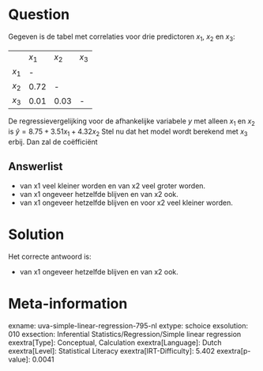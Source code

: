 Question
========

Gegeven is de tabel met correlaties voor drie predictoren *x*~1~, *x*~2~
en *x*~3~:

  -------- -------- -------- --------
           *x*~1~   *x*~2~   *x*~3~
  *x*~1~   \-                 
  *x*~2~   0.72     \-        
  *x*~3~   0.01     0.03     \-
  -------- -------- -------- --------

De regressievergelijking voor de afhankelijke variabele *y* met alleen *x*~1~ en *x*~2~ is $\hat{y} = 8.75 + 3.51x_{1} + 4.32x_{2}$
Stel nu dat het model wordt berekend met *x*~3~ erbij. Dan zal de
coëfficiënt

Answerlist
----------

* van x1 veel kleiner worden en van x2 veel groter worden.
* van x1 ongeveer hetzelfde blijven en van x2 ook.
* van x1 ongeveer hetzelfde blijven en voor x2 veel kleiner worden.

Solution
========

Het correcte antwoord is: 

* van x1 ongeveer hetzelfde blijven en van x2 ook.

Meta-information
================
exname: uva-simple-linear-regression-795-nl
extype: schoice
exsolution: 010
exsection: Inferential Statistics/Regression/Simple linear regression
exextra[Type]: Conceptual, Calculation
exextra[Language]: Dutch
exextra[Level]: Statistical Literacy
exextra[IRT-Difficulty]: 5.402
exextra[p-value]: 0.0041

